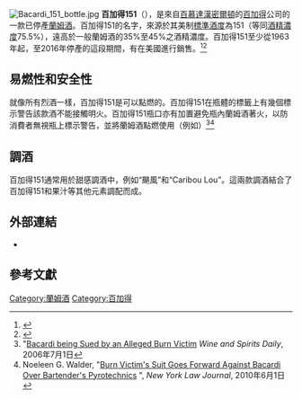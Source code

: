 [[File:Bacardi_151_bottle.jpg|thumb]] 
'''百加得151'''（{{lang-en|'''Bacardi 151'''}}），是來自[[百慕達|百慕達]][[漢密爾頓_(百慕達)|漢密爾頓]]的[[百加得|百加得]]公司的一款已停產[[蘭姆酒|蘭姆酒]]。百加得151的名字，來源於其美制[[標準酒度|標準酒度]]為151（等同[[酒精濃度|酒精濃度]]75.5%），遠高於一般蘭姆酒的35%至45%之酒精濃度。百加得151至少從1963年起，至2016年停產的這段期間，有在美國進行銷售。<ref>{{Cite web |url=https://books.google.com/books?id=TAFLAQAAIAAJ&q=%22Bacardi+151%22&dq=%22Bacardi+151%22&hl=en&sa=X&ved=0ahUKEwj58dKG_ZXYAhXky4MKHTiuDYEQ6AEIKTAA |title=Brazilian Bulletin, Volume 19, page 111 |access-date=2020-01-21 |archive-date=2020-07-26 |archive-url=https://web.archive.org/web/20200726154803/https://books.google.com/books?id=TAFLAQAAIAAJ&q=%22Bacardi+151%22&dq=%22Bacardi+151%22&hl=en&sa=X&ved=0ahUKEwj58dKG_ZXYAhXky4MKHTiuDYEQ6AEIKTAA |dead-url=no }}</ref><ref>{{Cite web|url=https://brutalhammer.com/bacardi-151-flames-out/|title=Bacardi 151 Flames Out – The Brutal Hammer of Truth|last=Dent|first=Bryan|date=2017年1月12日|website=brutalhammer.com|language=en-US|access-date=2018年2月10日|archive-url=https://web.archive.org/web/20180210013032/https://brutalhammer.com/bacardi-151-flames-out/|archive-date=2018年2月10日}}</ref>

==易燃性和安全性==
就像所有烈酒一樣，百加得151是可以點燃的。百加得151在瓶體的標籤上有幾個標示警告該款酒不能接觸明火。百加得151瓶口亦有加置{{link-en|阻火器|Flame arrester}}避免瓶內蘭姆酒著火，以防消費者無視瓶上標示警告，並將蘭姆酒點燃使用（例如{{link-en|焰燒|Flambé}}）<ref>"[http://www.winespiritsdaily.com/publications_daily.php?id=951 Bacardi being Sued by an Alleged Burn Victim] {{Webarchive|url=https://web.archive.org/web/20170901203615/http://www.winespiritsdaily.com/publications_daily.php?id=951 |date=2017年9月1日}} ''Wine and Spirits Daily'', 2006年7月1日</ref><ref>Noeleen G. Walder, "[http://www.newyorklawjournal.com/id=1202458990732/Burn-Victims-Suit-Goes-Forward-Against-Bacardi-Over-Bartenders-Pyrotechnics Burn Victim's Suit Goes Forward Against Bacardi Over Bartender's Pyrotechnics] {{Wayback|url=http://www.newyorklawjournal.com/id=1202458990732/Burn-Victims-Suit-Goes-Forward-Against-Bacardi-Over-Bartenders-Pyrotechnics |date=20170901203010 }}", ''New York Law Journal'', 2010年6月1日</ref>

==調酒==
百加得151通常用於甜感調酒中，例如“颶風”和“Caribou Lou”。這兩款調酒結合了百加得151和果汁等其他元素調配而成。

==外部連結==
* {{official website|http://www.bacardi.com/}}

==參考文獻==

[[Category:蘭姆酒|Category:蘭姆酒]]
[[Category:百加得|Category:百加得]]